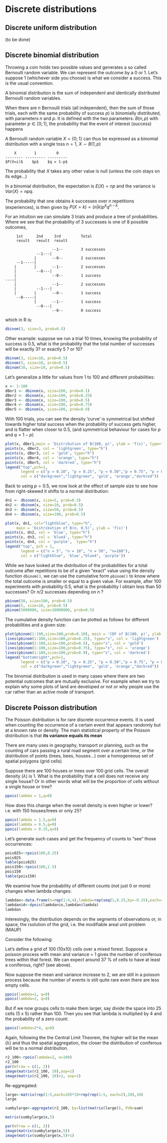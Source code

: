# Discrete distributions

## Discrete uniform distribution

(to be done)

## Discrete binomial distribution

Throwing a coin holds two possible values and generates a so called Bernoulli random variable. We can represent the outcome by a 0 or 1. Let's suppose 1 (whichever side you choose) is what we consider a success. This is the usual convention.

A binomial distribution is the sum of independent and identically distributed Bernoulli random variables.

When there are $n$ Bernoulli trials (all independent), then the sum of those trials, each with the same probability of success $p$) is binomially distributed, with parameters $n$ and $p$. It is defined with the two parameters: $B(n, p)$ with parameter $p \in [0; 1]$, the probability that the event of interest (success) happens

A Bernoulli random variable $X = \{0 ;1\}$ can thus be expressed as a binomial distribution with a single toss $n=1$, $X \sim B(1, p)$

```         
    X        1         0
-------- --------- ---------
$P(X=i)$    $p$    $q = 1-p$
```

The probability that $X$ takes any other value is null (unless the coin stays on its edge...)

In a binomial distribution, the expectation is $E(X) = np$ and the variance is $Var(X) = npq$.

The probability that one obtains $k$ successes over $n$ repetitions (experiences), is then given by $P(X=k) = (n|k) p^k q^{n-k}$.

For an intuition we can simulate 3 trials and produce a tree of probabilities. Where we see that the probability of 3 successes is one of 8 possible outcomes,

```         
     1st      2nd     3rd         Total
     result   result  result
     
                     --1--        3 successes
              --1---|
             |       --0--        2 successes
     --1-----|
    |        |       --1--        2 successes
    |         --0---|
    |                --0--        1 success
----|
    |                --1--        2 successes
    |         --1---|
    |        |       --0--        1 success
     --0-----|
             |       --1--        1 success
              --0---|
                     --0--        0 success
```

which in R is:

```r
dbinom(3, size=3, prob=0.5)
```

Other example: suppose we run a trial 10 times, knowing the probability of success is 0.5, what is the probability that the total number of successes will be exactly 3? or exactly 5 ? or 10?

```r
dbinom(3, size=10, prob=0.5)
dbinom(5, size=10, prob=0.5)
dbinom(10, size=10, prob=0.5)
```

Let's generalize a little for values from 1 to 100 and different probabilities:

```r
x <- 1:100
dBer1 <- dbinom(x, size=100, prob=0.1)
dBer2 <- dbinom(x, size=100, prob=0.25)
dBer3 <- dbinom(x, size=100, prob=0.5)
dBer4 <- dbinom(x, size=100, prob=0.75)
dBer5 <- dbinom(x, size=100, prob=0.9)
```

With 100 trials, you can see the density 'curve' is symmetrical but shifted towards higher total success when the probability of success gets higher, and is flatter when closer to 0.5, (and symmetrical behaviour for cases for $p$ and $q=1-p$)

```r
plot(x, dBer1,main = 'Distribution of B(100, p)', ylab = 'f(x)', type="h", col = 'darkgreen')
points(x, dBer2, col = 'lightgreen', type="h")
points(x, dBer3, col = 'gold', type="h")
points(x, dBer4, col = 'orange', type="h")
points(x, dBer5, col = 'darkred', type="h")
legend("top",pch=1,
       legend = c("p = 0.10", "p = 0.25", "p = 0.50","p = 0.75", "p = 0.90"),
       col = c("darkgreen","lightgreen", 'gold', 'orange',"darkred"))
```

Back to using $p=0.5$, we now look at the effect of sample size to see how from right-skewed it shifts to a normal distribution:

```r
dn1 <- dbinom(x, size=5, prob=0.5)
dn2 <- dbinom(x, size=10, prob=0.5)
dn3 <- dbinom(x, size=50, prob=0.5)
dn4 <- dbinom(x, size=100, prob=0.5)
```

```r
plot(x, dn1, col="lightblue", type="h",
     main = 'Distribution of B(n, 0.5)', ylab = 'f(x)')
points(x, dn2, col = 'blue', type="h")
points(x, dn3, col = 'blue4', type="h")
points(x, dn4, col = 'purple',  type="h")
legend("top", pch = 1,
       legend = c("n = 5", "n = 10", "n = 50", "n=100"),
       col = c("lightblue", 'blue',"blue4", 'purple'))
```

While we have looked at the distribution of the probabilities for a total outcome after repetitions to be of a given "exact" value using the density function `dbinom()`, we can use the cumulative form `pbinom()` to know where the total outcome is smaller or equal to a given value. For example, after 100 experiments with probability 0.5, what is the probability I obtain less than 50 successes? Or $n/2$ successes depending on $n$ ?

```r
pbinom(50, size=100, prob=0.5)
pbinom(5, size=10, prob=0.5)
pbinom(5000000, size=10000000, prob=0.5)
```

The cumulative density function can be plotted as follows for different probabilities and a given size:

```r
plot(pbinom(1:100,size=100,prob=0.10), main = 'CDF of B(100, p)', ylab = 'f(x)', type="s", col = 'darkgreen')
lines(pbinom(1:100,size=100,prob=0.25), type="s", col = 'lightgreen')
lines(pbinom(1:100,size=100,prob=0.5), type="s", col = 'gold')
lines(pbinom(1:100,size=100,prob=0.75), type="s", col = 'orange')
lines(pbinom(1:100,size=100,prob=0.9), type="s", col = 'darkred')
legend("bottomright",pch=1,
       legend = c("p = 0.10", "p = 0.25", "p = 0.50","p = 0.75", "p = 0.90"),
       col = c("darkgreen","lightgreen", 'gold', 'orange',"darkred"))

```

The binomial distribution is used in many cases where there are two potential outcomes that are mutually exclusive. For example when we try to explain why some plots of land are developed or not or why people use the car rather than an active mode of transport.

## Discrete Poisson distribution

The Poisson distribution is for rare discrete occurrence events. It is used when counting the occurrence of a certain event that appears randomly but at a known rate or density. The main statistical property of the Poisson distribution is that **its variance equals its mean**

There are many uses in geography, transport or planning, such as the counting of cars passing a rural road segment over a certain time, or the distribution of points (trees, bees, houses...) over a homogeneous set of spatial polygons (grid cells)

Suppose there are 100 houses or trees over 100 grid cells. The overall density ($\lambda$) is 1. What is the probability that a cell does not receive any single house? Or in other words what will be the proportion of cells without a single house or tree?

```r
ppois(lambda = 1,q=0)
```

How does this change when the overall density is even higher or lower? i.e. with 150 houses/trees or only 25?

```r
ppois(lambda = 1.5,q=0)
ppois(lambda = 0.5,q=0)
ppois(lambda = 0.25,q=0)
```

Let's generate such cases and get the frequency of counts to "see" those occurrences:

```r
pois025<-rpois(100,0.25)
pois025
table(pois025)
pois150<-rpois(100,1.5)
pois150
table(pois150)
```

We examine how the probability of different counts (not just 0 or more) changes when lambda changes:

```r
lambdan<-data.frame(n=rep(1:4,4),lambda=rep(seq(1,0.25,by=-0.25),each=4))
lambdan$d<-dpois(lambdan$n,lambdan$lambda)
lambdan
```

Interesingly, the distribution depends on the segments of observations or, in space, the rsolution of the grid, i.e. the modifiable areal unit problem (MAUP)

Consider the following:

Let's define a grid of 100 (10x10) cells over a mixed forest. Suppose a poisson process with mean and variance = 1 gives the number of coniferous trees within that forest. We can expect around 37 % of cells to have at least a coniferous, right? (see above).

Now suppose the mean and variance increase to 2, we are still in a poisson process because the number of events is still quite rare even there are less empty cells.

```r
ppois(lambda=1, q=0)
ppois(lambda=2, q=0)
```

But if we now groups cells to make them larger, say divide the space into 25 cells (5 x 5) rather than 100. Then you see that lambda is multiplied by 4 and the probability of a zero count:

```r
ppois(lambda=2*4, q=0)
```

Again, following the the Central Limit Theorem, the higher will be the mean (λ) and thus the spatial aggregation, the closer the distribution of coniferous will be to a normal distribution.

```r
r2_100<-rpois(lambda=2, n=100)
r2_100
par(mfrow = c(1, 2))
image(matrix(r2_100, 10),asp=1)
image(matrix(r2_100, 10)>1, asp=1)
```

Re-aggregated:

```r
large<-matrix(rep(1:5,each=20)*10+rep(rep(1:5, each=2),10),10)
large

sumbylarge<-aggregate(r2_100, by=list(matrix(large)), FUN=sum)

matrix(sumbylarge$x,5)

par(mfrow = c(1, 2))
image(matrix(sumbylarge$x,5))
image(matrix(sumbylarge$x,5)>1)
```
